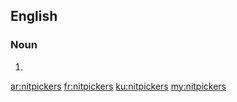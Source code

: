 {{also|nit-pickers}}
==English==

===Noun===
{{head|en|noun plural form}}

# {{plural of|nitpicker|lang=en}}

[[ar:nitpickers]]
[[fr:nitpickers]]
[[ku:nitpickers]]
[[my:nitpickers]]